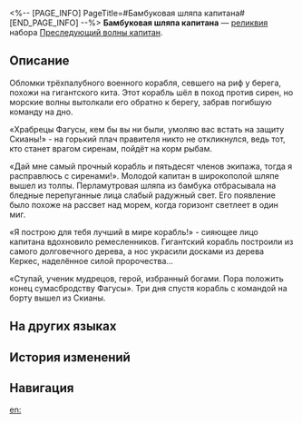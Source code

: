 <%-- [PAGE_INFO]
PageTitle=#Бамбуковая шляпа капитана#
[END_PAGE_INFO] --%>
{{Реликвия Инфобокс
|id          = 61261
|Изображение = Предмет Бамбуковая шляпа капитана.png
|Набор       = Преследующий волны капитан
|Предмет     = Голова
|Упоминания  = 
}}
{{Описание|Перламутровая широкополая шляпа от солнца. Матросы морских судов с её помощью защищаются от палящих лучей Аквилы.}}
'''Бамбуковая шляпа капитана''' — [[реликвия]] набора [[Преследующий волны капитан]].

==Описание==
Обломки трёхпалубного военного корабля, севшего на риф у берега, похожи на гигантского кита. Этот корабль шёл в поход против сирен, но морские волны вытолкали его обратно к берегу, забрав погибшую команду на дно.

«Храбрецы Фагусы, кем бы вы ни были, умоляю вас встать на защиту Скианы!» - на горький плач правителя никто не откликнулся, ведь тот, кто станет врагом сиренам, пойдёт на корм рыбам.

«Дай мне самый прочный корабль и пятьдесят членов экипажа, тогда я расправлюсь с сиренами!». Молодой капитан в широкополой шляпе вышел из толпы. Перламутровая шляпа из бамбука отбрасывала на бледные перепуганные лица слабый радужный свет. Его появление было похоже на рассвет над морем, когда горизонт светлеет в один миг.

«Я построю для тебя лучший в мире корабль!» - сияющее лицо капитана вдохновило ремесленников. Гигантский корабль построили из самого долговечного дерева, а нос украсили досками из дерева Керкес, наделённое силой пророчества...

«Ступай, ученик мудрецов, герой, избранный богами. Пора положить конец сумасбродству Фагусы». Три дня спустя корабль с командой на борту вышел из Скианы.

==На других языках==
{{На других языках
|en   = Captain's Navigator Hat
|zhs  = 船长的领航笠帽
|zht  = 船長的領航笠帽
|ja   = {{Rubi|船長|せんちょう}}の{{Rubi|羅針|らしん}}ハット
|ko   = 선장의 항해 모자
|es   = Sombrero de navegante del capitán
|fr   = Chapeau de navigation du capitaine
|ru   = Бамбуковая шляпа капитана
|th   = Captain's Navigator Hat
|vi   = Mũ Dẫn Đường Của Thuyền Trưởng
|de   = Navigatorhut des Kapitäns
|id   = Captain's Navigator Hat
|pt   = Chapéu de Navegador do Capitão
}}

==История изменений==
{{История изменений|3.5}}

==Навигация==
{{Набор Реликвий Навбокс|Преследующий волны капитан}}

[[en:]]